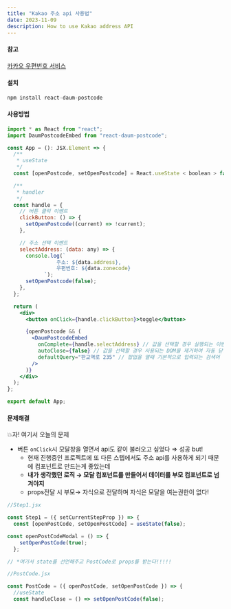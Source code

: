 ```yaml
---
title: "Kakao 주소 api 사용법"
date: 2023-11-09
description: How to use Kakao address API
---
```


#### 참고

[카카오 우편번호 서비스](https://postcode.map.daum.net/guide)

#### 설치

```jsx
npm install react-daum-postcode
```

#### 사용방법

```jsx
import * as React from "react";
import DaumPostcodeEmbed from "react-daum-postcode";

const App = (): JSX.Element => {
  /**
   * useState
   */
  const [openPostcode, setOpenPostcode] = React.useState < boolean > false;

  /**
   * handler
   */
  const handle = {
    // 버튼 클릭 이벤트
    clickButton: () => {
      setOpenPostcode((current) => !current);
    },

    // 주소 선택 이벤트
    selectAddress: (data: any) => {
      console.log(`
                주소: ${data.address},
                우편번호: ${data.zonecode}
            `);
      setOpenPostcode(false);
    },
  };

  return (
    <div>
      <button onClick={handle.clickButton}>toggle</button>

      {openPostcode && (
        <DaumPostcodeEmbed
          onComplete={handle.selectAddress} // 값을 선택할 경우 실행되는 이벤트
          autoClose={false} // 값을 선택할 경우 사용되는 DOM을 제거하여 자동 닫힘 설정
          defaultQuery="판교역로 235" // 팝업을 열때 기본적으로 입력되는 검색어
        />
      )}
    </div>
  );
};

export default App;
```

#### 문제해결

💥자! 여기서 오늘의 문제

- 버튼 `onClick`시 모달창을 열면서 api도 같이 불러오고 싶었다 ⇒ 성공 but!
  - 현재 진행중인 프로젝트에 또 다른 스텝에서도 주소 api를 사용하게 되기 때문에 컴포넌트로 만드는게 좋았는데
  - **내가 생각했던 로직 → 모달 컴포넌트를 만들어서 데이터를 부모 컴포넌트로 넘겨야지**
  - props전달 시 부모→ 자식으로 전달하며 자식은 모달을 여는권한이 없다!

```jsx
//Step1.jsx

const Step1 = ({ setCurrentStepProp }) => {
  const [openPostCode, setOpenPostCode] = useState(false);

const openPostCodeModal = () => {
    setOpenPostCode(true);
  };

// *여기서 state를 선언해주고 PostCode로 props를 받는다!!!!!
```

```jsx
//PostCode.jsx

const PostCode = ({ openPostCode, setOpenPostCode }) => {
  //useState
  const handleClose = () => setOpenPostCode(false);
```
